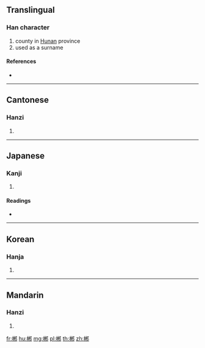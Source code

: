 {{character info/new}}
==Translingual==

===Han character===
{{Han char|rn=163|rad=邑|as=08|sn=11|four=47927|canj=DDNL}}

# county in [[Hunan]] province
# used as a surname

====References====
* {{Han ref|kx=1273.230|dkj=39484|dj=1772.070|hdz=63778.010|uh=90F4|ud=37108|bh=D7EB|bd=55275}}

----

==Cantonese==

===Hanzi===
{{yue-hanzi|jyut=|y=sam1}}

# {{defn|lang=yue|sort=邑08}}

----

==Japanese==

===Kanji===
{{ja-kanji|grade=|rs=邑08}}

# {{defn|lang=ja|sort=邑08}}

====Readings====
* {{ja-readings|on=[[ちん]] (chin)|kun=}}

----

==Korean==

===Hanja===
{{ko-hanja|hangeul=[[침]]|eumhun=|rv=chim|mr=ch'im|y=chim}}

# {{defn|lang=ko|sort=邑08}}

----

==Mandarin==

===Hanzi===
{{cmn-hanzi|pin=[[chēn]] ([[chen1]])|wg=ch'en<sup>1</sup>}}

# {{defn|lang=cmn|sort=邑08}}

[[fr:郴]]
[[hu:郴]]
[[mg:郴]]
[[pl:郴]]
[[th:郴]]
[[zh:郴]]